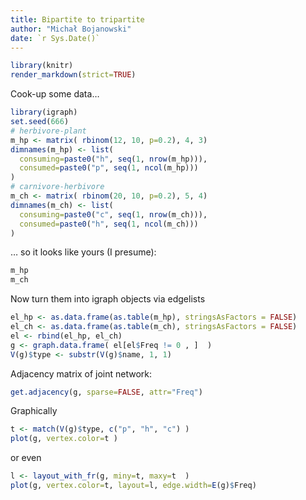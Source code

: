 ```yaml
---
title: Bipartite to tripartite
author: "Michał Bojanowski"
date: `r Sys.Date()`
---
```


```r
library(knitr)
render_markdown(strict=TRUE)
```

Cook-up some data...

```r
library(igraph)
set.seed(666)
# herbivore-plant
m_hp <- matrix( rbinom(12, 10, p=0.2), 4, 3)
dimnames(m_hp) <- list(
  consuming=paste0("h", seq(1, nrow(m_hp))),
  consumed=paste0("p", seq(1, ncol(m_hp)))
)
# carnivore-herbivore
m_ch <- matrix( rbinom(20, 10, p=0.2), 5, 4)
dimnames(m_ch) <- list(
  consuming=paste0("c", seq(1, nrow(m_ch))),
  consumed=paste0("h", seq(1, ncol(m_ch)))
)
```

... so it looks like yours (I presume):


```r
m_hp
m_ch
```

Now turn them into igraph objects via edgelists

```r
el_hp <- as.data.frame(as.table(m_hp), stringsAsFactors = FALSE)
el_ch <- as.data.frame(as.table(m_ch), stringsAsFactors = FALSE)
el <- rbind(el_hp, el_ch)
g <- graph.data.frame( el[el$Freq != 0 , ]  )
V(g)$type <- substr(V(g)$name, 1, 1)
```

Adjacency matrix of joint network:

```r
get.adjacency(g, sparse=FALSE, attr="Freq")
```

Graphically

```r
t <- match(V(g)$type, c("p", "h", "c") )
plot(g, vertex.color=t )
```

or even

```r
l <- layout_with_fr(g, miny=t, maxy=t  )
plot(g, vertex.color=t, layout=l, edge.width=E(g)$Freq)
```
